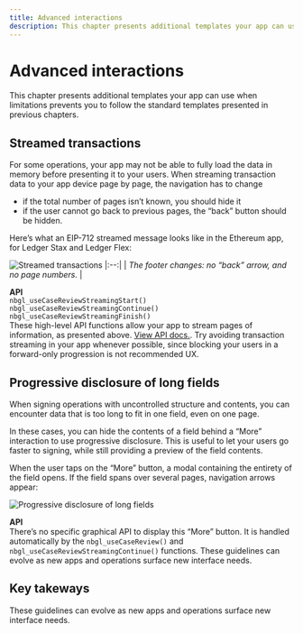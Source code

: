 ```yaml
---
title: Advanced interactions
description: This chapter presents additional templates your app can use when limitations prevents you to follow the standard templates presented in previous chapters.
---
```



# Advanced interactions

This chapter presents additional templates your app can use when limitations prevents you to follow the standard templates presented in previous chapters.

## Streamed transactions

For some operations, your app may not be able to fully load the data in memory before presenting it to your users. When streaming transaction data to your app device page by page, the navigation has to change
- if the total number of pages isn’t known, you should hide it
- if the user cannot go back to previous pages, the “back” button should be hidden.

Here’s what an EIP-712 streamed message looks like in the Ethereum app, for Ledger Stax and Ledger Flex:

![Streamed transactions](/device-app/stax-flex-streamed-transactions.png)
|:--:| 
| *The footer changes: no “back” arrow, and no page numbers.* |

<Callout emoji="💻">
	<b>API</b><br/>
  	<code>nbgl_useCaseReviewStreamingStart()</code><br/>
  	<code>nbgl_useCaseReviewStreamingContinue()</code><br/>
  	<code>nbgl_useCaseReviewStreamingFinish()</code><br/>
  	These high-level API functions allow your app to stream pages of information, as presented above. <a href="https://ledgerhq.github.io/ledger-secure-sdk/nbgl__use__case_8h.html#a42b9838f8e87318f142b4bfa11cd8e1a">View API docs.</a>.
</Callout>

<Callout type="warning" emoji="⚠️">
  Try avoiding transaction streaming in your app whenever possible, since blocking your users in a forward-only progression is not recommended UX.
</Callout>

## Progressive disclosure of long fields

When signing operations with uncontrolled structure and contents, you can encounter data that is too long to fit in one field, even on one page.

In these cases, you can hide the contents of a field behind a “More” interaction to use progressive disclosure. This is useful to let your users go faster to signing, while still providing a preview of the field contents.

When the user taps on the “More” button, a modal containing the entirety of the field opens. If the field spans over several pages, navigation arrows appear:

![Progressive disclosure of long fields](/device-app/stax-flex-long-fields.png)

<Callout emoji="💻">
	<b>API</b><br/>
	There’s no specific graphical API to display this “More” button. It is handled automatically by the <code>nbgl_useCaseReview()</code> and <code>nbgl_useCaseReviewStreamingContinue()</code> functions.
</Callout>

<Callout type="warning" emoji="⚠️">
  These guidelines can evolve as new apps and operations surface new interface needs. 
</Callout>


## Key takeways

<Callout type="info" emoji="✅">
	These guidelines can evolve as new apps and operations surface new interface needs. 
</Callout>

